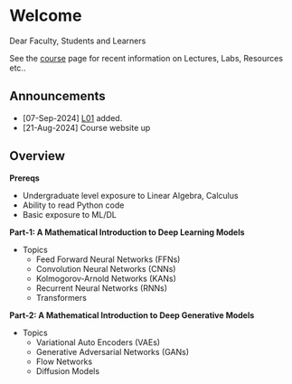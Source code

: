 # Welcome {.unnumbered}


Dear Faculty, Students and Learners

See the [course](./course.qmd) page for recent information on Lectures, Labs, Resources etc.. 

## Announcements
- [07-Sep-2024] [L01](./lectures/L01.qmd) added.
- [21-Aug-2024] Course website up

## Overview

**Prereqs**

- Undergraduate level exposure to Linear Algebra, Calculus
- Ability to read Python code
- Basic exposure to ML/DL


**Part-1: A Mathematical Introduction to Deep Learning Models**

- Topics
    - Feed Forward Neural Networks (FFNs)
    - Convolution Neural Networks (CNNs)
    - Kolmogorov-Arnold Networks (KANs)
    - Recurrent Neural Networks (RNNs)
    - Transformers

**Part-2: A Mathematical Introduction to Deep Generative Models**

- Topics
    - Variational Auto Encoders (VAEs)
    - Generative Adversarial Networks (GANs)
    - Flow Networks
    - Diffusion Models



